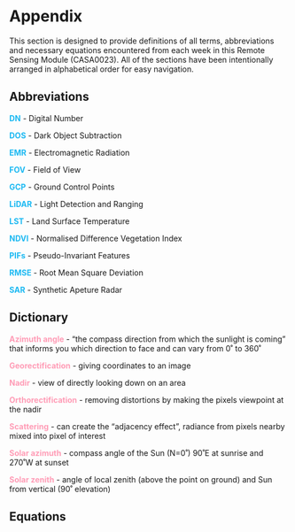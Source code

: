 # Appendix {.unnumbered}

This section is designed to provide definitions of all terms, abbreviations and necessary equations encountered from each week in this Remote Sensing Module (CASA0023). All of the sections have been intentionally arranged in alphabetical order for easy navigation.

## Abbreviations

[**DN**]{style="color: #1CB9F2"} - Digital Number

[**DOS**]{style="color: #1CB9F2"} - Dark Object Subtraction

[**EMR**]{style="color: #1CB9F2"} - Electromagnetic Radiation

[**FOV**]{style="color: #1CB9F2"} - Field of View

[**GCP**]{style="color: #1CB9F2"} - Ground Control Points

[**LiDAR**]{style="color: #1CB9F2"} - Light Detection and Ranging

[**LST**]{style="color: #1CB9F2"} - Land Surface Temperature

[**NDVI**]{style="color: #1CB9F2"} - Normalised Difference Vegetation Index

[**PIFs**]{style="color: #1CB9F2"} - Pseudo-Invariant Features

[**RMSE**]{style="color: #1CB9F2"} - Root Mean Square Deviation

[**SAR**]{style="color: #1CB9F2"} - Synthetic Apeture Radar

## Dictionary

[**Azimuth angle**]{style="color: #FF9CB6"} - "the compass direction from which the sunlight is coming" that informs you which direction to face and can vary from 0˚ to 360˚

[**Georectification**]{style="color: #FF9CB6"} - giving coordinates to an image

[**Nadir**]{style="color: #FF9CB6"} - view of directly looking down on an area

[**Orthorectification**]{style="color: #FF9CB6"} - removing distortions by making the pixels viewpoint at the nadir

[**Scattering**]{style="color: #FF9CB6"} - can create the "adjacency effect", radiance from pixels nearby mixed into pixel of interest

[**Solar azimuth**]{style="color: #FF9CB6"} - compass angle of the Sun (N=0˚) 90˚E at sunrise and 270˚W at sunset

[**Solar zenith**]{style="color: #FF9CB6"} - angle of local zenith (above the point on ground) and Sun from vertical (90˚ elevation)

## Equations
